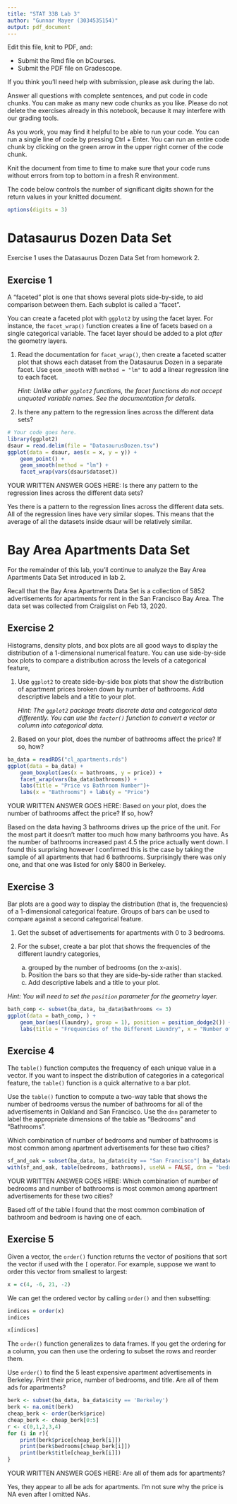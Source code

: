 ```yaml
---
title: "STAT 33B Lab 3"
author: "Gunnar Mayer (3034535154)"
output: pdf_document
---
```


Edit this file, knit to PDF, and:

* Submit the Rmd file on bCourses.
* Submit the PDF file on Gradescope.

If you think you'll need help with submission, please ask during the lab.

Answer all questions with complete sentences, and put code in code chunks. You
can make as many new code chunks as you like. Please do not delete the
exercises already in this notebook, because it may interfere with our grading
tools.

As you work, you may find it helpful to be able to run your code. You can run a
single line of code by pressing Ctrl + Enter. You can run an entire code chunk
by clicking on the green arrow in the upper right corner of the code chunk. 

Knit the document from time to time to make sure that your code runs without
errors from top to bottom in a fresh R environment. 

The code below controls the number of significant digits shown for the return
values in your knitted document.

```r
options(digits = 3)
```

Datasaurus Dozen Data Set
=========================

Exercise 1 uses the Datasaurus Dozen Data Set from homework 2.


Exercise 1
----------

A "faceted" plot is one that shows several plots side-by-side, to aid
comparison between them. Each subplot is called a "facet".

You can create a faceted plot with `ggplot2` by using the facet layer. For
instance, the `facet_wrap()` function creates a line of facets based on a
single categorical variable. The facet layer should be added to a plot _after_
the geometry layers.

1.  Read the documentation for `facet_wrap()`, then create a faceted scatter
    plot that shows each dataset from the Datasaurus Dozen in a separate facet.
    Use `geom_smooth` with `method = "lm"` to add a linear regression line to
    each facet.

    _Hint: Unlike other `ggplot2` functions, the facet functions do not accept
    unquoted variable names. See the documentation for details._

2. Is there any pattern to the regression lines across the different data sets?

```r
# Your code goes here.
library(ggplot2)
dsaur = read.delim(file = "DatasaurusDozen.tsv")
ggplot(data = dsaur, aes(x = x, y = y)) +
    geom_point() + 
    geom_smooth(method = "lm") +
    facet_wrap(vars(dsaur$dataset))    
```

YOUR WRITTEN ANSWER GOES HERE: Is there any pattern to the regression lines across the different data sets?

Yes there is a pattern to the regression lines across the different data sets. All of the regression lines have very similar slopes. This means that the average of all the datasets inside dsaur will be relatively similar.

Bay Area Apartments Data Set
============================

For the remainder of this lab, you'll continue to analyze the Bay Area
Apartments Data Set introduced in lab 2.

Recall that the Bay Area Apartments Data Set is a collection of 5852
advertisements for apartments for rent in the San Francisco Bay Area. The data
set was collected from Craigslist on Feb 13, 2020.


Exercise 2
----------

Histograms, density plots, and box plots are all good ways to display the
distribution of a 1-dimensional numerical feature. You can use side-by-side box
plots to compare a distribution across the levels of a categorical feature, 

1.  Use `ggplot2` to create side-by-side box plots that show the distribution
    of apartment prices broken down by number of bathrooms. Add descriptive
    labels and a title to your plot.

    _Hint: The `ggplot2` package treats discrete data and categorical data
    differently. You can use the `factor()` function to convert a vector or
    column into categorical data._

2.  Based on your plot, does the number of bathrooms affect the price? If so,
    how?

```r
ba_data = readRDS("cl_apartments.rds")
ggplot(data = ba_data) +
    geom_boxplot(aes(x = bathrooms, y = price)) +
    facet_wrap(vars(ba_data$bathrooms)) +
    labs(title = "Price vs Bathroom Number")+
    labs(x = "Bathrooms") + labs(y = "Price")

```

YOUR WRITTEN ANSWER GOES HERE: Based on your plot, does the number of bathrooms affect the price? If so,
    how?
    
Based on the data having 3 bathrooms drives up the price of the unit. For the most part it doesn't matter too much how many bathrooms you have. As the number of bathrooms increased past 4.5 the price actually went down. I found this surprising however I confirmed this is the case by taking the sample of all apartments that had 6 bathrooms. Surprisingly there was only one, and that one was listed for only $800 in Berkeley.

Exercise 3
----------

Bar plots are a good way to display the distribution (that is, the frequencies)
of a 1-dimensional categorical feature. Groups of bars can be used to compare
against a second categorical feature.

1. Get the subset of advertisements for apartments with 0 to 3 bedrooms.

2. For the subset, create a bar plot that shows the frequencies of the different laundry
categories, 
    a. grouped by the number of bedrooms (on the x-axis). 
    b. Position the bars so that they are side-by-side rather than stacked. 
    c. Add descriptive labels and a title to your plot.

_Hint: You will need to set the `position` parameter for the geometry layer._

```r
bath_comp <- subset(ba_data, ba_data$bathrooms <= 3)
ggplot(data = bath_comp, ) +
    geom_bar(aes((laundry), group = 1), position = position_dodge2()) +
    labs(title = "Frequencies of the Different Laundry", x = "Number of Bathrooms", y = "Laundry Count")

```

Exercise 4
----------

The `table()` function computes the frequency of each unique value in a vector.
If you want to inspect the distribution of categories in a categorical feature,
the `table()` function is a quick alternative to a bar plot. 

Use the `table()` function to compute a two-way table that shows the number of
bedrooms versus the number of bathrooms for all of the advertisements in
Oakland and San Francisco. Use the `dnn` parameter to label the appropriate
dimensions of the table as "Bedrooms" and "Bathrooms".

Which combination of number of bedrooms and number of bathrooms is most common
among apartment advertisements for these two cities?


```r
sf_and_oak = subset(ba_data, ba_data$city == "San Francisco"| ba_data$city == "Oakland")
with(sf_and_oak, table(bedrooms, bathrooms), useNA = FALSE, dnn = "bedrooms",  "bathrooms")

```

YOUR WRITTEN ANSWER GOES HERE: Which combination of number of bedrooms and number of bathrooms is most common among apartment advertisements for these two cities?

Based off of the table I found that the most common combination of bathroom and bedroom is having one of each. 


Exercise 5
----------

Given a vector, the `order()` function returns the vector of positions that
sort the vector if used with the `[` operator. For example, suppose we want to
order this vector from smallest to largest:
```r
x = c(4, -6, 21, -2)
```

We can get the ordered vector by calling `order()` and then subsetting:
```r
indices = order(x)
indices

x[indices]
```

The `order()` function generalizes to data frames. If you get the ordering for
a column, you can then use the ordering to subset the rows and reorder them.

Use `order()` to find the 5 least expensive apartment advertisements in
Berkeley. Print their price, number of bedrooms, and title. Are all of them ads
for apartments?

```r
berk <- subset(ba_data, ba_data$city == 'Berkeley')
berk <- na.omit(berk)
cheap_berk <- order(berk$price)
cheap_berk <- cheap_berk[0:5]
r <- c(0,1,2,3,4)
for (i in r){
    print(berk$price[cheap_berk[i]])
    print(berk$bedrooms[cheap_berk[i]])
    print(berk$title[cheap_berk[i]])
}
```

YOUR WRITTEN ANSWER GOES HERE: Are all of them ads for apartments?

Yes, they appear to all be ads for apartments. I'm not sure why the price is NA even after I omitted NAs.
